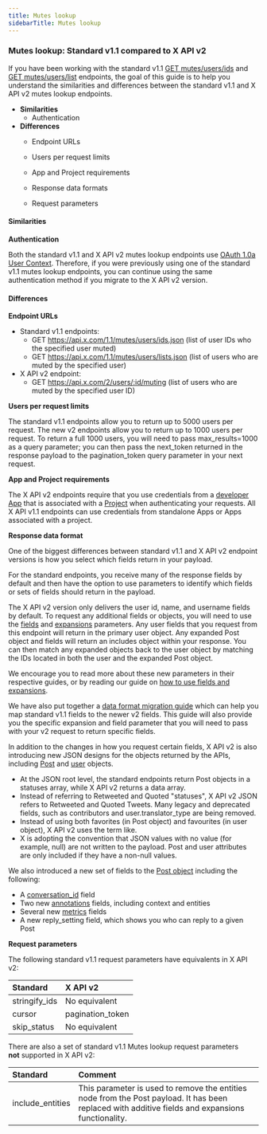 ---
title: Mutes lookup
sidebarTitle: Mutes lookup
---


### Mutes lookup: Standard v1.1 compared to X API v2

If you have been working with the standard v1.1 [GET mutes/users/ids](https://developer.x.com/en/docs/twitter-api/v1/accounts-and-users/mute-block-report-users/api-reference/get-mutes-users-ids) and [GET mutes/users/list](https://developer.x.com/en/docs/twitter-api/v1/accounts-and-users/mute-block-report-users/api-reference/get-mutes-users-list) endpoints, the goal of this guide is to help you understand the similarities and differences between the standard v1.1 and X API v2 mutes lookup endpoints.

* **Similarities**
    * Authentication
* **Differences**
    * Endpoint URLs

    * Users per request limits
    * App and Project requirements
    * Response data formats
    * Request parameters

#### Similarities

**Authentication**

Both the standard v1.1 and X API v2 mutes lookup endpoints use [OAuth 1.0a User Context](/resources/fundamentals/authentication#oauth-1-0a-2). Therefore, if you were previously using one of the standard v1.1 mutes lookup endpoints, you can continue using the same authentication method if you migrate to the X API v2 version. 

#### Differences

**Endpoint URLs**

* Standard v1.1 endpoints:
    * GET https://api.x.com/1.1/mutes/users/ids.json
        (list of user IDs who the specified user muted)
    * GET https://api.x.com/1.1/mutes/users/lists.json
        (list of users who are muted by the specified user)
* X API v2 endpoint:
    * GET https://api.x.com/2/users/:id/muting
        (list of users who are muted by the specified user ID)
         

**Users per request limits**

The standard v1.1 endpoints allow you to return up to 5000 users per request. The new v2 endpoints allow you to return up to 1000 users per request. To return a full 1000 users, you will need to pass max_results=1000 as a query parameter; you can then pass the next_token returned in the response payload to the pagination_token query parameter in your next request.
 

**App and Project requirements**

The X API v2 endpoints require that you use credentials from a [developer App](/resources/fundamentals/developer-apps) that is associated with a [Project](/resources/fundamentals/developer-apps) when authenticating your requests. All X API v1.1 endpoints can use credentials from standalone Apps or Apps associated with a project.


**Response data format**

One of the biggest differences between standard v1.1 and X API v2 endpoint versions is how you select which fields return in your payload.

For the standard endpoints, you receive many of the response fields by default and then have the option to use parameters to identify which fields or sets of fields should return in the payload.

The X API v2 version only delivers the user id, name, and username fields by default. To request any additional fields or objects, you will need to use the [fields](https://developer.x.com/en/docs/x-api/fields/content/developer-twitter/en/docs/twitter-api/fields) and [expansions](https://developer.x.com/en/docs/x-api/fields/content/developer-twitter/en/docs/twitter-api/expansions) parameters. Any user fields that you request from this endpoint will return in the primary user object. Any expanded Post object and fields will return an includes object within your response. You can then match any expanded objects back to the user object by matching the IDs located in both the user and the expanded Post object. 

We encourage you to read more about these new parameters in their respective guides, or by reading our guide on [how to use fields and expansions](/x-api/fundamentals/data-dictionary#how-to-use-fields-and-expansions). 

We have also put together a [data format migration guide](/x-api/migrate/data-format-migration#migrating-from-standard-v1-1s-data-format-to-v2) which can help you map standard v1.1 fields to the newer v2 fields. This guide will also provide you the specific expansion and field parameter that you will need to pass with your v2 request to return specific fields. 
 

In addition to the changes in how you request certain fields, X API v2 is also introducing new JSON designs for the objects returned by the APIs, including [Post](/x-api/fundamentals/data-dictionary#tweet) and [user](/x-api/fundamentals/data-dictionary#user) objects.

* At the JSON root level, the standard endpoints return Post objects in a statuses array, while X API v2 returns a data array. 
* Instead of referring to Retweeted and Quoted "statuses", X API v2 JSON refers to Retweeted and Quoted Tweets. Many legacy and deprecated fields, such as contributors and user.translator_type are being removed. 
* Instead of using both favorites (in Post object) and favourites (in user object), X API v2 uses the term like. 
* X is adopting the convention that JSON values with no value (for example, null) are not written to the payload. Post and user attributes are only included if they have a non-null values. 
     

We also introduced a new set of fields to the [Post object](/x-api/fundamentals/data-dictionary#tweet) including the following:

* A [conversation_id](/x-api/fundamentals/conversation-id) field
* Two new [annotations](x-api/fundamentals/tweet-annotations) fields, including context and entities
* Several new [metrics](/x-api/fundamentals/metrics) fields 
* A new reply_setting field, which shows you who can reply to a given Post

**Request parameters**

The following standard v1.1 request parameters have equivalents in X API v2:

| **Standard** | **X API v2** |
| :--- | :--- |
| stringify_ids | No equivalent |
| cursor | pagination_token |
| skip_status | No equivalent |

There are also a set of standard v1.1 Mutes lookup request parameters **not** supported in X API v2:

| Standard | Comment |
| :--- | :--- |
| include_entities | This parameter is used to remove the entities node from the Post payload. It has been replaced with additive fields and expansions functionality. |
